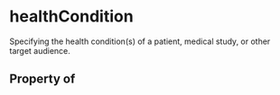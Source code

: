   

# healthCondition

Specifying the health condition(s) of a patient, medical study, or other target audience.

## Property of



